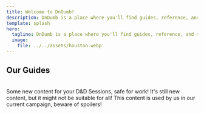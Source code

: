 ```yaml
---
title: Welcome to DnDumb!
description: DnDumb is a place where you'll find guides, reference, and more to make D&D as dumb as possible!
template: splash
hero:
  tagline: DnDumb is a place where you'll find guides, reference, and more to make D&D as dumb as possible!
  image:
    file: ../../assets/houston.webp
---
```



## Our Guides

<br />

<CardGrid stagger>
  <ActualLinkCard title="Homebrew" icon="pencil" href="/homebrew">
    Some new content for your D&D Sessions, safe for work!
  </ActualLinkCard>
  <ActualLinkCard
    title="Homebrew, but NSFW"
    icon="seti:ignored"
    href={"/homebrew-nsfw"}
  >
    It's still new content, but it might not be suitable for all!
  </ActualLinkCard>
  <ActualLinkCard
    title="Homebrew, but for the Current Campaign"
    icon="seti:ignored"
    href={"/homebrew-cc"}
  >
    This content is used by us in our current campaign, beware of spoilers!
  </ActualLinkCard>
</CardGrid>

<script src="/scripts/actual-link-card.js" />
